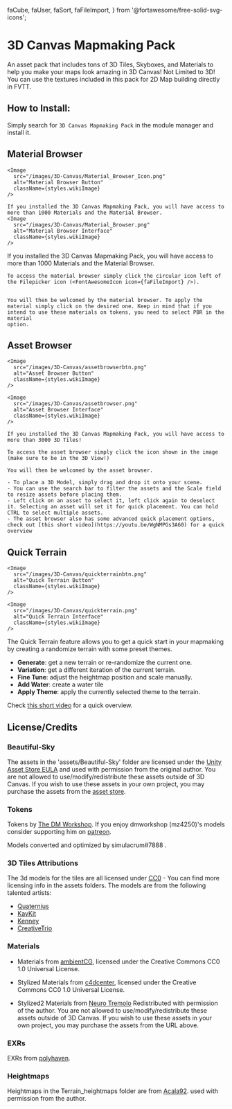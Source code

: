   faCube,
  faUser,
  faSort,
  faFileImport,
} from '@fortawesome/free-solid-svg-icons';

# 3D Canvas Mapmaking Pack

<ModuleInfo />
An asset pack that includes tons of 3D Tiles, Skyboxes, and Materials to help you
make your maps look amazing in 3D Canvas!

<Callout type='info' emoji='ℹ️'>
  Not Limited to 3D! You can use the textures included in this pack for 2D Map
  building directly in FVTT.
</Callout>

## How to Install:

Simply search for `3D Canvas Mapmaking Pack` in the module manager and install it.

## Material Browser

    <Image
      src="/images/3D-Canvas/Material_Browser_Icon.png"
      alt="Material Browser Button"
      className={styles.wikiImage}
    />

    If you installed the 3D Canvas Mapmaking Pack, you will have access to more than 1000 Materials and the Material Browser.
    <Image
      src="/images/3D-Canvas/Material_Browser.png"
      alt="Material Browser Interface"
      className={styles.wikiImage}
    />

If you installed the 3D Canvas Mapmaking Pack, you will have access to more than 1000 Materials and the Material Browser.

    To access the material browser simply click the circular icon left of the Filepicker icon (<FontAwesomeIcon icon={faFileImport} />).


    You will then be welcomed by the material browser. To apply the material simply click on the desired one. Keep in mind that if you intend to use these materials on tokens, you need to select PBR in the material
    option.

## Asset Browser

    <Image
      src="/images/3D-Canvas/assetbrowserbtn.png"
      alt="Asset Browser Button"
      className={styles.wikiImage}
    />

    <Image
      src="/images/3D-Canvas/assetbrowser.png"
      alt="Asset Browser Interface"
      className={styles.wikiImage}
    />

    If you installed the 3D Canvas Mapmaking Pack, you will have access to more than 3000 3D Tiles!

    To access the asset browser simply click the icon shown in the image (make sure to be in the 3D View!)

    You will then be welcomed by the asset browser.

    - To place a 3D Model, simply drag and drop it onto your scene.
    - You can use the search bar to filter the assets and the Scale field to resize assets before placing them.
    - Left click on an asset to select it, left click again to deselect it. Selecting an asset will set it for quick placement. You can hold CTRL to select multiple assets.
    - The asset browser also has some advanced quick placement options, check out [this short video](https://youtu.be/WgNMPGs3A60) for a quick overview

## Quick Terrain

    <Image
      src="/images/3D-Canvas/quickterrainbtn.png"
      alt="Quick Terrain Button"
      className={styles.wikiImage}
    />

    <Image
      src="/images/3D-Canvas/quickterrain.png"
      alt="Quick Terrain Interface"
      className={styles.wikiImage}
    />
The Quick Terrain feature allows you to get a quick start in your mapmaking by creating a randomize terrain with some preset themes.

- **Generate**: get a new terrain or re-randomize the current one.
- **Variation**: get a different iteration of the current terrain.
- **Fine Tune**: adjust the heightmap position and scale manually.
- **Add Water**:  create a water tile
- **Apply Theme**: apply the currently selected theme to the terrain.

Check [this short video](https://youtu.be/xRoKgdBipKU) for a quick overview.


## License/Credits

### Beautiful-Sky

The assets in the 'assets/Beautiful-Sky' folder are licensed under the [Unity Asset Store EULA](https://unity3d.com/legal/as_terms) and used with permission from the original author.
You are not allowed to use/modify/redistribute these assets outside of 3D Canvas.
If you wish to use these assets in your own project, you may purchase the assets from the [asset store](https://assetstore.unity.com/packages/2d/textures-materials/sky/beautiful-sky-208439).

### Tokens

Tokens by [The DM Workshop](https://www.shapeways.com/shops/dmworkshop). If you enjoy dmworkshop (mz4250)'s models consider supporting him on [patreon](https://www.patreon.com/mz4250).

Models converted and optimized by simulacrum#7888 <FontAwesomeIcon icon={faDiscord}/>.

### 3D Tiles Attributions

The 3d models for the tiles are all licensed under [CC0](https://creativecommons.org/publicdomain/zero/1.0/) - You can find more licensing info in the assets folders.
The models are from the following talented artists:

- [Quaternius](https://quaternius.com/)
- [KayKit](https://kaylousberg.com/game-assets)
- [Kenney](https://kenney.nl/)
- [CreativeTrio](https://creativetrio.art/)

### Materials

- Materials from [ambientCG](http://ambientCG.com), licensed under the Creative Commons CC0 1.0 Universal License.

- Stylized Materials from [c4dcenter](https://c4dcenter.com/simple-licensing/), licensed under the Creative Commons CC0 1.0 Universal License.

- Stylized2 Materials from [Neuro Tremolo](https://www.artstation.com/marketplace/p/eW0K/stylized-pbr-textures-bundle)
  Redistributed with permission of the author.
  You are not allowed to use/modify/redistribute these assets outside of 3D Canvas.
  If you wish to use these assets in your own project, you may purchase the assets from the URL above.

### EXRs

EXRs from [polyhaven](https://polyhaven.com/).

### Heightmaps

Heightmaps in the Terrain_heightmaps folder are from [Acala92](https://www.deviantart.com/acala92). used with permission from the author.
